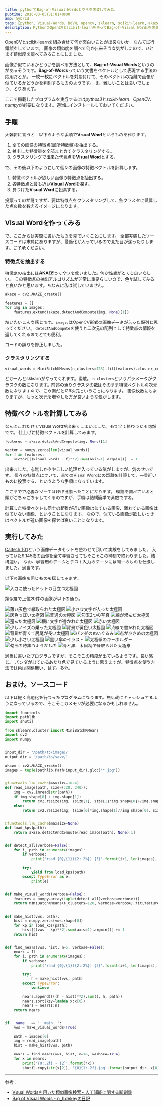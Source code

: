 ```yaml
---
title: pythonでBag-of-Visual Wordsとやらを実装してみた。
pubtime: 2016-03-05T01:01+0900
amp: hybrid
tags: [python, Visual-Words, BoVW, opencv, sklearn, scikit-learn, akaze, numpy]
description: PythonのOpenCVとscikit-learnを使ってBag-of-Visual Wordsを実装して、類似している画像を検索するプログラムを作ってみました。
---
```


OpenCVとscikit-learnを組み合せて何か面白いことが出来ないか、なんて試行錯誤をしています。
画像の類似度を調べて何か出来そうな気がしたので、ひとまず類似度を調べてみることにしました。

画像が似ているかどうかを調べる方法として、**Bag-of-Visual Words**というのがあるそうです。**Bag-of-Words**っていう文書をベクトルとして表現する手法の応用だとか。
一枚一枚にベクトルを対応付けて、そのベクトルの距離で画像が似ているかどうかを判別するもののようです。
ま、難しいことは良いでしょう、とりあえず。

ここで掲載したプログラムを実行するには*python3*と*scikit-learn*、*OpenCV*、*numpy*が必要になります。適当にインストールしておいてください。

## 手順
大雑把に言うと、以下のような手順で**Visual Word**というものを作ります。

1. 全ての画像の特徴点(局所特徴量)を抽出する。
2. 抽出した特徴量を全部まとめてクラスタリングする。
3. クラスタリングで出来た代表点を**Visual Word**とする。

で、その後以下のようにして個々の画像の特徴ベクトルを計算します。

1. 特徴ベクトルが欲しい画像の特徴点を抽出する。
2. 各特徴点と最も近い**Visual Word**を探す。
3. 見つけた**Visual Word**に投票する。

投票ってのが謎ですが、要は特徴点をクラスタリングして、各クラスタに帰属した点の数を数えるイメージになります。

## Visual Wordを作ってみる
で、ここからは実際に書いたものを見ていくことにします。
全部実装したソースコードは末尾にありますが、最適化が入っているので見た目が違ったりします。ご了承ください。

### 特徴点を抽出する
特徴点の抽出には**AKAZE**ってやつを使いました。何か性能がとても良いらしい。
この特徴点の抽出アルゴリズムが非常に重要らしいので、色々試してみると良いかと思います。ちなみに私は試していません。

``` python
akaze = cv2.AKAZE_create()

features = []
for img in images:
    features.extend(akaze.detectAndCompute(img, None)[1])
```
だいたいこんな感じです。`images`はOpenCV形式の画像データが入った配列と思ってください。
`detectAndCompute`を使うと二次元の配列として特徴点の情報を返してくれるのでとても便利。

<PS date="2016-03-04">
コードの誤りを修正しました。
</PS>

### クラスタリングする
``` python
visual_words = MiniBatchKMeans(n_clusters=128).fit(features).cluster_centers_
```
どかーんとsklearnがやってくれます。素敵。
`n_clusters`というパラメータがクラスタの数になります。前述の通りクラスタの数はそのまま特徴ベクトルの次元数になりますので、この例だと128次元ということになります。
画像枚数にもよりますが、もっと次元を増やした方が良いような気がします。

## 特徴ベクトルを計算してみる
なんとこれだけでVisual Wordが出来てしまいました。もう全て終わったも同然です。
仕上げに特徴ベクトルを計算してみます。

``` python
features = akaze.detectAndCompute(img, None)[1]

vector = numpy.zeros(len(visual_words))
for f in features:
    vector[((visual_words - f)**2).sum(axis=1).argmin()] += 1
```
出来ました。心無しかややこしい処理が入っている気がしますが、気のせいです。
個々の特徴点について、全てのVisual Wordとの距離を計算して、一番近いものに投票する、というような手順になっています。

ここまでで必要なソースはほぼ出揃ったことになります。
理論を調べていると頭がごちゃごちゃしてくるのですが、手順は結構簡単で素敵ですね。

計算した特徴ベクトル同士の距離が近い画像は似ている画像、離れている画像は似ていない画像、ということになります。
なので、似ている画像が欲しいときはベクトルが近い画像を探せば良いことになります。

## 実行してみた
[Caltech 101](http://www.vision.caltech.edu/Image_Datasets/Caltech101/Caltech101.html)という画像データセットを使わせて頂いて実験をしてみました。
入っていた9,145枚の画像を全て学習させてもそこそこの時間で終わりました。結構速い。
なお、学習用のデータとテスト入力のデータには同一のものを仕様しました。適当です。

以下の画像を同じものを探してみます。

![入力に使ったドットの目立つ太極図](/blog/2016/03/visualwords-input.jpg "300x297")

類似度で上位20件の画像が以下の通り。

![薄い灰色で縁取られた太極図](/blog/2016/03/visualwords-output1.jpg "150x150")
![小さな文字が入った太極図](/blog/2016/03/visualwords-output2.jpg "132x150")
![灰色っぽい太極図](/blog/2016/03/visualwords-output3.jpg "150x147")
![普通の太極図](/blog/2016/03/visualwords-output4.jpg "150x147")
![勾玉2つの写真](/blog/2016/03/visualwords-output5.jpg "150x139")
![線が滲んだ太極図](/blog/2016/03/visualwords-output6.jpg "150x148")
![歪んだ太極図](/blog/2016/03/visualwords-output7.jpg "150x150")
![横に文字が書かれた太極図](/blog/2016/03/visualwords-output8.jpg "130x150")
![赤い太極図](/blog/2016/03/visualwords-output9.jpg "150x147")
![少しノイズの乗った太極図](/blog/2016/03/visualwords-output10.jpg "150x131")
![背景が黄色い太極図](/blog/2016/03/visualwords-output11.jpg "150x145")
![点線で書かれた太極図](/blog/2016/03/visualwords-output12.jpg "150x149")
![背景が青くて尻尾が長い太極図](/blog/2016/03/visualwords-output13.jpg "150x150")
![パンダのぬいぐるみ](/blog/2016/03/visualwords-output14.jpg "150x150")
![点が小さめの太極図](/blog/2016/03/visualwords-output15.jpg "150x150")
![少し小さい太極図](/blog/2016/03/visualwords-output16.jpg "150x136")
![黒い傘のイラスト](/blog/2016/03/visualwords-output17.jpg "150x131")
![太極拳のキーホルダー](/blog/2016/03/visualwords-output18.jpg "150x100")
![勾玉の詩集のようなもの](/blog/2016/03/visualwords-output19.jpg "150x150")
![青と黒、木目柄で縁取られた太極拳](/blog/2016/03/visualwords-output20.jpg "147x150")

適当に書いたプログラムですが、そこそこの精度が出ているようです。良い感じ。
パンダが出ているあたり色で見ているように思えますが、特徴点を使う方法では色は関係無い、はず。多分。

## おまけ。ソースコード
以下は軽く高速化を行なったプログラムになります。無尽蔵にキャッシュするようになっているので、そこそこのメモリが必要になるかもしれません。

``` python
import functools
import pathlib
import shutil

from sklearn.cluster import MiniBatchKMeans
import cv2
import numpy


input_dir = '/path/to/images/'
output_dir = '/path/to/save/'

akaze = cv2.AKAZE_create()
images = tuple(pathlib.Path(input_dir).glob('*.jpg'))


@functools.lru_cache(maxsize=1024)
def read_image(path, size=(320, 240)):
    img = cv2.imread(str(path))
    if img.shape[0] > img.shape[1]:
        return cv2.resize(img, (size[1], size[1]*img.shape[0]//img.shape[1]))
    else:
        return cv2.resize(img, (size[0]*img.shape[1]//img.shape[0], size[0]))


@functools.lru_cache(maxsize=None)
def load_kps(path):
    return akaze.detectAndCompute(read_image(path), None)[1]


def detect_all(verbose=False):
    for i, path in enumerate(images):
        if verbose:
            print('read {0}/{1}({2:.2%}) {3}'.format(i+1, len(images), (i+1)/len(images), path))

        try:
            yield from load_kps(path)
        except TypeError as e:
            print(e)


def make_visual_words(verbose=False):
    features = numpy.array(tuple(detect_all(verbose=verbose)))
    return MiniBatchKMeans(n_clusters=128, verbose=verbose).fit(features).cluster_centers_


def make_hist(vws, path):
    hist = numpy.zeros(vws.shape[0])
    for kp in load_kps(path):
        hist[((vws - kp)**2).sum(axis=1).argmin()] += 1
    return hist


def find_nears(vws, hist, n=5, verbose=False):
    nears = []
    for i, path in enumerate(images):
        if verbose:
            print('read {0}/{1}({2:.2%}) {3}'.format(i+1, len(images), (i+1)/len(images), path))

        try:
            h = make_hist(vws, path)
        except TypeError:
            continue

        nears.append((((h - hist)**2).sum(), h, path))
        nears.sort(key=lambda x:x[0])
        nears = nears[:n]
    return nears


if __name__ == '__main__':
    vws = make_visual_words(True)

    path = images[0]
    img = read_image(path)
    hist = make_hist(vws, path)

    nears = find_nears(vws, hist, n=20, verbose=True)
    for x in nears:
        print('{0:.2f} - {2}'.format(*x))
        shutil.copy(str(x[2]), '{0}{1:.2f}.jpg'.format(output_dir, x[0]))
```

---

参考：
- [Visual Wordsを用いた類似画像検索 - 人工知能に関する断創録](http://aidiary.hatenablog.com/entry/20100227/1267277731)
- [Bag of Visual Words - n_hidekeyの日記](http://d.hatena.ne.jp/n_hidekey/20111120/1321803326)
